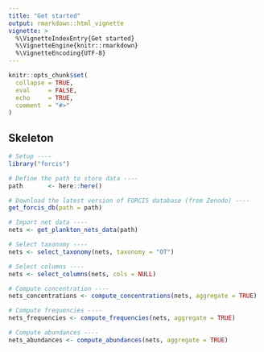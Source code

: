 ```yaml
---
title: "Get started"
output: rmarkdown::html_vignette
vignette: >
  %\VignetteIndexEntry{Get started}
  %\VignetteEngine{knitr::rmarkdown}
  %\VignetteEncoding{UTF-8}
---
```


```r
knitr::opts_chunk$set(
  collapse = TRUE,
  eval     = FALSE,
  echo     = TRUE,
  comment  = "#>"
)
```


## Skeleton



```r
# Setup ----
library("forcis")
```



```r
# Define the path to store data ----
path       <- here::here()

# Download the latest version of FORCIS database (from Zenodo) ----
get_forcis_db(path = path)

# Import net data ----
nets <- get_plankton_nets_data(path)

# Select taxonomy ----
nets <- select_taxonomy(nets, taxonomy = "OT")

# Select columns ----
nets <- select_columns(nets, cols = NULL)

# Compute concentration ----
nets_concentrations <- compute_concentrations(nets, aggregate = TRUE)

# Compute frequencies ----
nets_frequencies <- compute_frequencies(nets, aggregate = TRUE)

# Compute abundances ----
nets_abundances <- compute_abundances(nets, aggregate = TRUE)
```
